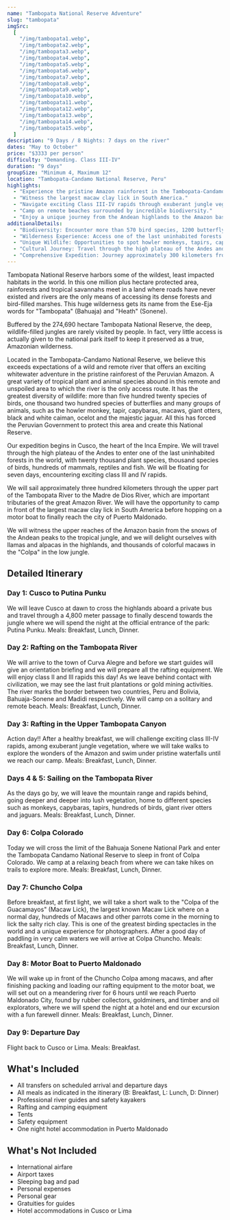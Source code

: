```yaml
---
name: "Tambopata National Reserve Adventure"
slug: "tambopata"
imgSrc:
  [
    "/img/tambopata1.webp",
    "/img/tambopata2.webp",
    "/img/tambopata3.webp",
    "/img/tambopata4.webp",
    "/img/tambopata5.webp",
    "/img/tambopata6.webp",
    "/img/tambopata7.webp",
    "/img/tambopata8.webp",
    "/img/tambopata9.webp",
    "/img/tambopata10.webp",
    "/img/tambopata11.webp",
    "/img/tambopata12.webp",
    "/img/tambopata13.webp",
    "/img/tambopata14.webp",
    "/img/tambopata15.webp",
  ]
description: "9 Days / 8 Nights: 7 days on the river"
dates: "May to October"
price: "$3333 per person"
difficulty: "Demanding. Class III-IV"
duration: "9 days"
groupSize: "Minimum 4, Maximum 12"
location: "Tambopata-Candamo National Reserve, Peru"
highlights:
  - "Experience the pristine Amazon rainforest in the Tambopata-Candamo National Reserve."
  - "Witness the largest macaw clay lick in South America."
  - "Navigate exciting Class III-IV rapids through exuberant jungle vegetation."
  - "Camp on remote beaches surrounded by incredible biodiversity."
  - "Enjoy a unique journey from the Andean highlands to the Amazon basin."
additionalDetails:
  - "Biodiversity: Encounter more than 570 bird species, 1200 butterfly species, and diverse wildlife."
  - "Wilderness Experience: Access one of the last uninhabited forests in the world."
  - "Unique Wildlife: Opportunities to spot howler monkeys, tapirs, capybaras, giant otters, and jaguars."
  - "Cultural Journey: Travel through the high plateau of the Andes and typical villages."
  - "Comprehensive Expedition: Journey approximately 300 kilometers from the Tambopata River to the Madre de Dios River."
---
```


Tambopata National Reserve harbors some of the wildest, least impacted habitats in the world. In this one million plus hectare protected area, rainforests and tropical savannahs meet in a land where roads have never existed and rivers are the only means of accessing its dense forests and bird-filled marshes. This huge wilderness gets its name from the Ese-Eja words for "Tambopata" (Bahuaja) and "Heath" (Sonene).

Buffered by the 274,690 hectare Tambopata National Reserve, the deep, wildlife-filled jungles are rarely visited by people. In fact, very little access is actually given to the national park itself to keep it preserved as a true, Amazonian wilderness.

Located in the Tambopata-Candamo National Reserve, we believe this exceeds expectations of a wild and remote river that offers an exciting whitewater adventure in the pristine rainforest of the Peruvian Amazon. A great variety of tropical plant and animal species abound in this remote and unspoiled area to which the river is the only access route. It has the greatest diversity of wildlife: more than five hundred twenty species of birds, one thousand two hundred species of butterflies and many groups of animals, such as the howler monkey, tapir, capybaras, macaws, giant otters, black and white caiman, ocelot and the majestic jaguar. All this has forced the Peruvian Government to protect this area and create this National Reserve.

Our expedition begins in Cusco, the heart of the Inca Empire. We will travel through the high plateau of the Andes to enter one of the last uninhabited forests in the world, with twenty thousand plant species, thousand species of birds, hundreds of mammals, reptiles and fish. We will be floating for seven days, encountering exciting class III and IV rapids.

We will sail approximately three hundred kilometers through the upper part of the Tambopata River to the Madre de Dios River, which are important tributaries of the great Amazon River. We will have the opportunity to camp in front of the largest macaw clay lick in South America before hopping on a motor boat to finally reach the city of Puerto Maldonado.

We will witness the upper reaches of the Amazon basin from the snows of the Andean peaks to the tropical jungle, and we will delight ourselves with llamas and alpacas in the highlands, and thousands of colorful macaws in the "Colpa" in the low jungle.

## Detailed Itinerary

### Day 1: Cusco to Putina Punku

We will leave Cusco at dawn to cross the highlands aboard a private bus and travel through a 4,800 meter passage to finally descend towards the jungle where we will spend the night at the official entrance of the park: Putina Punku. Meals: Breakfast, Lunch, Dinner.

### Day 2: Rafting on the Tambopata River

We will arrive to the town of Curva Alegre and before we start guides will give an orientation briefing and we will prepare all the rafting equipment. We will enjoy class II and III rapids this day! As we leave behind contact with civilization, we may see the last fruit plantations or gold mining activities. The river marks the border between two countries, Peru and Bolivia, Bahuaja-Sonene and Madidi respectively. We will camp on a solitary and remote beach. Meals: Breakfast, Lunch, Dinner.

### Day 3: Rafting in the Upper Tambopata Canyon

Action day!! After a healthy breakfast, we will challenge exciting class III-IV rapids, among exuberant jungle vegetation, where we will take walks to explore the wonders of the Amazon and swim under pristine waterfalls until we reach our camp. Meals: Breakfast, Lunch, Dinner.

### Days 4 & 5: Sailing on the Tambopata River

As the days go by, we will leave the mountain range and rapids behind, going deeper and deeper into lush vegetation, home to different species such as monkeys, capybaras, tapirs, hundreds of birds, giant river otters and jaguars. Meals: Breakfast, Lunch, Dinner.

### Day 6: Colpa Colorado

Today we will cross the limit of the Bahuaja Sonene National Park and enter the Tambopata Candamo National Reserve to sleep in front of Colpa Colorado. We camp at a relaxing beach from where we can take hikes on trails to explore more. Meals: Breakfast, Lunch, Dinner.

### Day 7: Chuncho Colpa

Before breakfast, at first light, we will take a short walk to the "Colpa of the Guacamayos" (Macaw Lick), the largest known Macaw Lick where on a normal day, hundreds of Macaws and other parrots come in the morning to lick the salty rich clay. This is one of the greatest birding spectacles in the world and a unique experience for photographers. After a good day of paddling in very calm waters we will arrive at Colpa Chuncho. Meals: Breakfast, Lunch, Dinner.

### Day 8: Motor Boat to Puerto Maldonado

We will wake up in front of the Chuncho Colpa among macaws, and after finishing packing and loading our rafting equipment to the motor boat, we will set out on a meandering river for 6 hours until we reach Puerto Maldonado City, found by rubber collectors, goldminers, and timber and oil explorators, where we will spend the night at a hotel and end our excursion with a fun farewell dinner. Meals: Breakfast, Lunch, Dinner.

### Day 9: Departure Day

Flight back to Cusco or Lima. Meals: Breakfast.

## What's Included

- All transfers on scheduled arrival and departure days
- All meals as indicated in the itinerary (B: Breakfast, L: Lunch, D: Dinner)
- Professional river guides and safety kayakers
- Rafting and camping equipment
- Tents
- Safety equipment
- One night hotel accommodation in Puerto Maldonado

## What's Not Included

- International airfare
- Airport taxes
- Sleeping bag and pad
- Personal expenses
- Personal gear
- Gratuities for guides
- Hotel accommodations in Cusco or Lima
